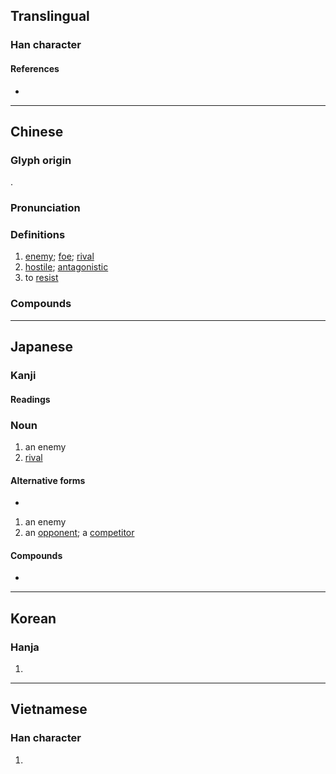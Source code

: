 {{also|敌}}
{{character info/new}}
==Translingual==

===Han character===
{{Han char|rn=66|rad=攴|as=11|sn=15|four=08240|canj=YBOK|ids=⿰啇攵}}

====References====
* {{Han ref|kx=0474.480|dkj=13354|dj=0828.290|hdz=21475.040|uh=6575|ud=25973|bh=BCC4|bd=48324}}

----

==Chinese==
{{zh-forms|s=敌}}

===Glyph origin===
{{Han etym}}
{{Han compound|啻|攴|ls=psc|c1=p|c2=s|t2=to tap; to hit}}.

===Pronunciation===
{{zh-pron
|m=dí
|ma=y
|c=dik6
|h=pfs=thi̍t
|md=dĭk
|mn=xm,zz,tw:te̍k/qz:tia̍k
|mn-t=dêg8
|w=5diq
|mc=y
|oc=y
|cat=n,a,v
}}

===Definitions===
{{zh-hanzi}}

# [[enemy]]; [[foe]]; [[rival]]
# [[hostile]]; [[antagonistic]]
# to [[resist]]

===Compounds===
{{zh-der|敵人|無敵|延敵|化敵為友|四面受敵|匹敵|力敵萬人|功力悉敵|力敵萬夫|不敵|克敵|力均勢敵|仇敵|情敵|克敵制勝|制敵機先|勢均力敵|強敵環伺|勁敵|勍敵|天下無敵|工力悉敵|對敵|夙敵|寡不敵眾|富可敵國|宿敵|如臨大敵|力敵勢均|天敵|大敵當前|外敵|因敵取資|嘗敵|假想敵|同仇敵愾|公敵|八面受敵|八方受敵|以寡敵眾|敵軍|抵敵|當敵|樹敵|死敵|智均力敵|敵後作戰|敵腦|殲敵|敵愾|破敵|敵後|敵焰|萬夫莫敵|應敵|眾寡不敵|棋敵|投敵|敵境|敵對|敵意|敵頭|政敵|萬人敵|萬人之敵|禦敵|敵酋|無可匹敵|眾少不敵|眾寡莫敵|眾寡難敵|殺敵致果|抗敵|摧堅殪敵|敵視|料敵|敵後伏擊|敵機|當世無敵|獷敵|敵愾同仇|敵手|敵陣|牛餼退敵|料敵若神|拒敵|無敵艦隊|棋逢敵手|敵眾我寡|敵國|抑威餌敵|敵情|敵蹤|料敵制勝|枕戈待敵|敵樓|敵方|所向無敵|腹背受敵|首尾受敵|赴敵|論敵|舉世無敵|舟中敵國|豔美無敵|頑敵|通敵|鄰敵|難敵|英勇無敵|隱若敵國|迎敵|驕敵|表裡受敵|輕敵|退敵|階級敵人|誘敵深入|誘敵|頭敵|臨敵賣陣}}

----

==Japanese==

===Kanji===
{{ja-kanji|grade=5|rs=攴11}}

====Readings====
{{ja-readings
|goon=じゃく<ぢやく
|kanon=てき
|kun=あだ-, かたき-
}}

===Noun===
{{ja-noun|かたき}}

# an enemy
# [[rival]]

====Alternative forms====
* {{l/ja|仇}}

{{ja-noun|てき}}

# an enemy
# an [[opponent]]; a [[competitor]]

====Compounds====
* {{l|ja|敵対}}

----

==Korean==

===Hanja===
{{ko-hanja|hangeul=적|eumhun=|rv=jeok|mr=chŏk|y=cek}}

# {{defn|lang=ko|sort=攴11}}

----

==Vietnamese==

===Han character===
{{vi-hantu|[[địch]]|rs=攴11}}

# {{defn|lang=vi|sort=攴11}}